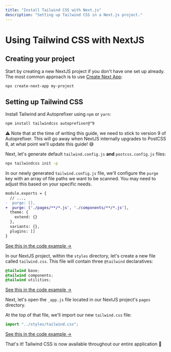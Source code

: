 ```yaml
---
title: "Install Tailwind CSS with Next.js"
description: "Setting up Tailwind CSS in a Next.js project."
---
```


# Using Tailwind CSS with NextJS

## Creating your project

Start by creating a new NextJS project if you don't have one set up already. The most common approach is to use [Create Next App](https://nextjs.org/docs/api-reference/create-next-app):

```sh
npx create-next-app my-project
```

## Setting up Tailwind CSS

Install Tailwind and Autoprefixer using `npm` or `yarn`:

```sh
npm install tailwindcss autoprefixer@^9
```

⚠️ Note that at the time of writing this guide, we need to stick to version 9 of Autoprefixer. This will go away when NextJS internally upgrades to PostCSS 8, at what point we'll update this guide! 😅

Next, let's generate default `tailwind.config.js` **and** `postcss.config.js` files:

```sh
npx tailwindcss init -p
```

In our newly generated `tailwind.config.js` file, we'll configure the `purge` key with an array of file paths we want to be scanned. You may need to adjust this based on your specific needs.

```diff
module.exports = {
  // ...,
-  purge: [],
+  purge: ['./pages/**/*.js', './components/**/*.js'],
  theme: {
    extend: {}
  },
  variants: {},
  plugins: []
}
```

[See this in the code example &rarr;](https://github.com/tailwindlabs/tailwindcss-integration-guides/blob/master/guides/nextjs/example/tailwind.config.js#L8)

In our NextJS project, within the `styles` directory, let's create a new file called `tailwind.css`. This file will contain three `@tailwind` declaratives:

```css
@tailwind base;
@tailwind components;
@tailwind utilities;
```

[See this in the code example &rarr;](https://github.com/tailwindlabs/tailwindcss-integration-guides/blob/master/guides/nextjs/example/styles/tailwind.css#L1-L3)

Next, let's open the `_app.js` file located in our NextJS project's `pages` directory.

At the top of that file, we'll import our new `tailwind.css` file:

```javascript
import "../styles/tailwind.css";
```

[See this in the code example &rarr;](https://github.com/tailwindlabs/tailwindcss-integration-guides/blob/master/guides/nextjs/example/pages/_app.js#L1)

That's it! Tailwind CSS is now available throughout our entire application 🎉
